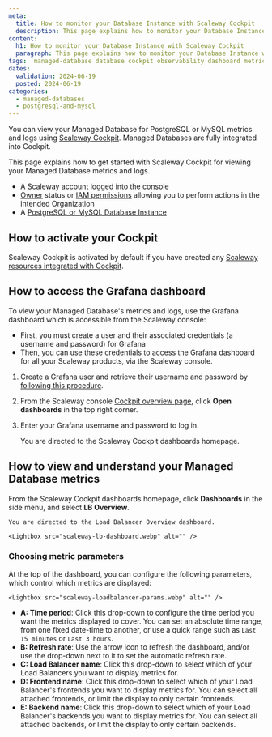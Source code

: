 ```yaml
---
meta:
  title: How to monitor your Database Instance with Scaleway Cockpit
  description: This page explains how to monitor your Database Instance with Scaleway Cockpit
content:
  h1: How to monitor your Database Instance with Scaleway Cockpit
  paragraph: This page explains how to monitor your Database Instance with Scaleway Cockpit
tags:  managed-database database cockpit observability dashboard metrics logs alerts
dates:
  validation: 2024-06-19
  posted: 2024-06-19
categories:
  - managed-databases
  - postgresql-and-mysql
---
```


You can view your Managed Database for PostgreSQL or MySQL metrics and logs using [Scaleway Cockpit](/observability/cockpit/quickstart/). Managed Databases are fully integrated into Cockpit.

This page explains how to get started with Scaleway Cockpit for viewing your Managed Database metrics and logs.

<Macro id="cockpit-update-dashboards" />

<Macro id="requirements" />

- A Scaleway account logged into the [console](https://console.scaleway.com)
- [Owner](/identity-and-access-management/iam/concepts/#owner) status or [IAM permissions](/identity-and-access-management/iam/concepts/#permission) allowing you to perform actions in the intended Organization
- A [PostgreSQL or MySQL Database Instance](/managed-databases/postgresql-and-mysql/quickstart)

## How to activate your Cockpit

Scaleway Cockpit is activated by default if you have created any [Scaleway resources integrated with Cockpit](/observability/cockpit/reference-content/cockpit-limitations/#product-integration-into-cockpit).

## How to access the Grafana dashboard

To view your Managed Database's metrics and logs, use the Grafana dashboard which is accessible from the Scaleway console:
  - First, you must create a user and their associated credentials (a username and password) for Grafana
  - Then, you can use these credentials to access the Grafana dashboard for all your Scaleway products, via the Scaleway console.

1. Create a Grafana user and retrieve their username and password by [following this procedure](/observability/cockpit/how-to/retrieve-grafana-credentials/).

2. From the Scaleway console [Cockpit overview page](https://console.scaleway.com/cockpit/overview), click **Open dashboards** in the top right corner.

3. Enter your Grafana username and password to log in.

    You are directed to the Scaleway Cockpit dashboards homepage.

## How to view and understand your Managed Database metrics

From the Scaleway Cockpit dashboards homepage, click **Dashboards** in the side menu, and select **LB Overview**.

    You are directed to the Load Balancer Overview dashboard.

    <Lightbox src="scaleway-lb-dashboard.webp" alt="" />

### Choosing metric parameters

At the top of the dashboard, you can configure the following parameters, which control which metrics are displayed:

    <Lightbox src="scaleway-loadbalancer-params.webp" alt="" />

- **A: Time period**: Click this drop-down to configure the time period you want the metrics displayed to cover. You can set an absolute time range, from one fixed date-time to another, or use a quick range such as `Last 15 minutes` or `Last 3 hours`.
- **B: Refresh rate**: Use the arrow icon to refresh the dashboard, and/or use the drop-down next to it to set the automatic refresh rate.
- **C: Load Balancer name**: Click this drop-down to select which of your Load Balancers you want to display metrics for.
- **D: Frontend name**: Click this drop-down to select which of your Load Balancer's frontends you want to display metrics for. You can select all attached frontends, or limit the display to only certain frontends.
- **E: Backend name**: Click this drop-down to select which of your Load Balancer's backends you want to display metrics for. You can select all attached backends, or limit the display to only certain backends.

